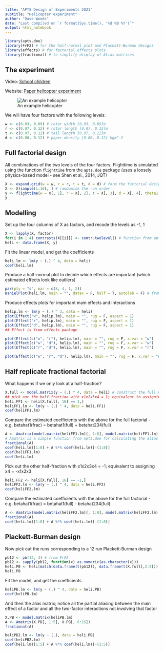 ```yaml
---
title: "APTS Design of Experiments 2021"
subtitle: "Helicopter experiment"
author: "Dave Woods"
date: "Last compiled on `r format(Sys.time(), '%d %B %Y')`"
output: html_notebook
---
```

 
```r
library(apts.doe)
library(FrF2) # for the half-normal plot and Plackett-Burman designs
library(effects) # for factorial effects plots
library(fractional) # to simplify display of Alias matrices
```

## The experiment

Video: [School children](https://tinyurl.com/uzpn7bs4)

Website: [Paper helicopter experiment](https://www.paperhelicopterexperiment.com)

![An example helicopter](pattern_small.jpg)

We will have four factors with the following levels:
```r
w <- c(0.03, 0.09) # rotor width [0.03, 0.09]m
r <- c(0.07, 0.12) # rotor length [0.07, 0.12]m
t <- c(0.07, 0.12) # tail length [0.07, 0.12]m
d <- c(0.06, 0.12) # paper density [0.06, 0.12] kgm^-2
```

## Full factorial design

All combinations of the two levels of the four factors. Flighttime is simulated using the function `flighttime` from the `apts.doe` package (uses a loosely physics-based model - see Shen et al., 2014, JQT)

```r
X <- expand.grid(w = w, r = r, t = t, d = d) # form the factorial design by taking all 16 combinations
X <- X[sample(1:16), ] # randomise the run order
y <- flighttime(w = X[, 1], r = X[, 2], t = X[, 3], d = X[, 4], theta1 = 1.9) # simulate the data
y
```

## Modelling

Set up the four columns of X as factors, and recode the levels as -1, 1

```r
X <- lapply(X, factor)
for(i in 1:4) contrasts(X[[i]]) <- contr.twolevel() # function from apts.doe to recode levels
heli <- data.frame(X, y)
```

Fit the linear model, and get the coefficients

```r
heli.lm <- lm(y ~ (.) ^ 4, data = heli)
coef(heli.lm)
```

Produce a half-normal plot to decide which effects are important (which estimated effects look like outliers)

```r
par(pty = "s", mar = c(8, 4, 1, 2))
DanielPlot(heli.lm, main = "", datax = F, half = T, autolab = F) # from FrF2
```

Produce effects plots for important main effects and interactions
```r
helip.lm <- lm(y ~ (.) ^ 3, data = heli)
plot(Effect("w", helip.lm), main = "", rug = F, aspect = 1)
plot(Effect("r", helip.lm), main = "", rug = F, aspect = 1)
plot(Effect("d", helip.lm), main = "", rug = F, aspect = 1)
## Effect is from effects package

plot(Effect(c("w", "r"), helip.lm), main = "", rug = F, x.var = "w")
plot(Effect(c("w", "d"), helip.lm), main = "", rug = F, x.var = "w")
plot(Effect(c("r", "d"), helip.lm), main = "", rug = F, x.var = "r")

plot(Effect(c("w", "r", "d"), helip.lm), main = "", rug = F, x.var = "w")
```

## Half replicate fractional factorial

What happens if we only look at a half-fraction?

```r
X.full <- model.matrix(y ~ (.) ^ 4, data = heli) # construct the full model matrix
## pick out the half-fraction with x1x2x3x4 = 1; equivalent to assigning x4 = x1x2x3
heli.FF1 <- heli[X.full[, 16] == 1,]
heliFF1.lm <- lm(y ~ (.) ^ 4, data = heli.FF1)
coef(heliFF1.lm) 
```

Compare the estimated coefficients with the above for the full factorial 
- e.g. betahat1(frac) = betahat1(full) + betahat234(full) 

```r
A <- Amatrix(model.matrix(heliFF1.lm)[, 1:8], model.matrix(heliFF1.lm)[, 9:16])
# Amatrix is a simple function from apts.doe for calculating the alias matrix
fractional(A)
coef(heli.lm)[1:8] + A %*% coef(heli.lm)[-(1:8)]
coef(heliFF1.lm)
coef(heli.lm)
```


Pick out the other half-fraction with x1x2x3x4 = -1; equivalent to assigning x4 = -x1x2x3

```r
heli.FF2 <- heli[X.full[, 16] == -1,]
heliFF2.lm <- lm(y ~ (.) ^ 4, data = heli.FF2)
coef(heliFF2.lm) 
```

Compare the estimated coefficients with the above for the full factorial 
- e.g. betahat1(frac) = betahat1(full) - betahat234(full) 

```r
A <- Amatrix(model.matrix(heliFF2.lm)[, 1:8], model.matrix(heliFF2.lm)[, 9:16])
fractional(A)
coef(heli.lm)[1:8] + A %*% coef(heli.lm)[-(1:8)]
```
## Plackett-Burman design

Now pick out the runs corresponding to a 12 run Plackett-Burman design
```r
pb12 <- pb(12, 4) # from FrF2
pb12 <- sapply(pb12, function(x) as.numeric(as.character(x)))
heli.PB <- heli[match(data.frame(t(pb12)), data.frame(t(X.full[,2:5]))), ]
heli.PB
```


Fit the model, and get the coefficients
```r
heliPB.lm <- lm(y ~ (.) ^ 4, data = heli.PB)
coef(heliPB.lm)
```

And then the alias matrix; notice all the partial aliasing between the main effect of a factor and all the two-factor interactions not involving that factor

```r
X.PB <- model.matrix(heliPB.lm)
A <- Amatrix(X.PB[, 1:5], X.PB[, 6:16]) 
fractional(A)
```
```r
heliPB2.lm <- lm(y ~ (.), data = heli.PB)
coef(heliPB2.lm)
coef(heli.lm)[1:5] + A %*% coef(heli.lm)[-(1:5)]
```
